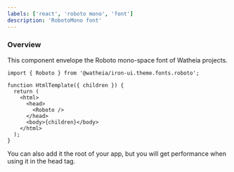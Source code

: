 ```yaml
---
labels: ['react', 'roboto mono', 'font']
description: 'RobotoMono font'
---
```


### Overview

This component envelope the Roboto mono-space font of Watheia projects.

```tsx
import { Roboto } from '@watheia/iron-ui.theme.fonts.roboto';

function HtmlTemplate({ children }) {
  return (
    <html>
      <head>
        <Roboto />
      </head>
      <body>{children}</body>
    </html>
  );
}
```

You can also add it the root of your app, but you will get performance when using it in the head tag.
